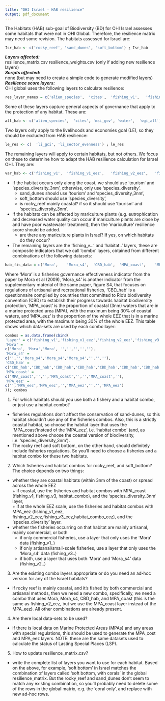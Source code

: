 ```yaml
---
title: "OHI Israel - HAB resilience"
output: pdf_document
---
```


The Habitats (HAB) sub-goal of Biodiversity (BD) for OHI Israel assesses some habitats that were not in OHI Global. Therefore, the resilience matrix may need some revision. The habitats assessed for Israel are:
```r
Isr_hab <- c('rocky_reef', 'sand_dunes', 'soft_bottom') ; Isr_hab 
``` 
***Layers affected:***  
resilience_matrix.csv
resilience_weights.csv (only if adding new resilience layers)   
***Scripts affected:***  
none (but may need to create a simple code to generate modified layers)   
***Resilience score layers:***   
OHI global uses the following layers to calculate resilience:
```r

res_layer_names = c('alien_species',  'cites',	'fishing_v1',	'fishing_v1_eez',	'fishing_v2_eez',	'fishing_v3',	'fishing_v3_eez',	'habitat',	'habitat_combo',	'habitat_combo_eez',	'li_gci',	'li_sector_evenness',	'mariculture',	'msi_gov',	'species_diversity',	'species_diversity_3nm',	'tourism',	'water',	'wgi_all') ; res_layer_names  
``` 
Some of these layers capture general aspects of governance that apply to the protection of any habitat. These are:  
```r
all_hab <- c('alien_species',  'cites', 'msi_gov', 'water',  'wgi_all'); all_hab
``` 
Two layers only apply to the livelihoods and economies goal (LE), so they should be excluded from HAB resilience:
```r
le_res <- c(  'li_gci',	'li_sector_evenness') ; le_res
``` 
The remaining layers will apply to certain habitats, but not others. We focus on these to determine how to adapt the HAB resilience calculation for Israel OHI. They are:
```r
var_hab <- c('fishing_v1',  'fishing_v1_eez',	'fishing_v2_eez',	'fishing_v3',	'fishing_v3_eez',	'habitat',	'habitat_combo',	'habitat_combo_eez','mariculture','species_diversity',	'species_diversity_3nm',	'tourism') ;  var_hab
``` 
* If the habitat occurs only along the coast, we should use 'tourism' and 'species_diversity_3nm', otherwise, only use 'species_diversity'. 
    + sand_dunes should use 'tourism' and 'species_diversity_3nm',
    + soft_bottom should use 'species_diversity',
    + is rocky_reef mainly coastal? if so it should use 'tourism' and 'species_diversity_3nm'.
* If the habitats can be affected by mariculture plants (e.g. eutrophication and decreased water quality can occur if mariculture plants are close by and have poor wastewater treatment), then the 'mariculture' resilience score should be added.
    + are there any mariculture plants in Israel? If yes, on which habitats do they occur?
* The remaining layers are the 'fishing_v...' and 'habitat..' layers, these are composite indicators that we call 'combo' layers, obtained from different combinations of the following datasets:
```r
hab_fis_data = c('Mora',	'Mora_s4',	'CBD_hab',	'MPA_coast',	'MPA_eez') ; hab_fis_data  
```   
Where 'Mora' is a fisheries governance effectiveness indicator from the paper by Mora et al (2009), 'Mora_s4' is another indicator from the supplementary material of the same paper, figure S4, that focuses on regulations of artisanal and recreational fisheries, 'CBD_hab' is a questionnaire compiled by countries that committed to Rio's biodiversity convention (CBD) to establish their progress towards habitat biodiversity protection, 'MPA_coast' is the proportion of coastal (3nm) waters that are in a marine protected area (MPA), with the maximum being 30% of coastal waters, and 'MPA_eez' is the proportion of the whole EEZ that is in a marine protected area, with the maximum being 30% of the whole EEZ. This table shows which data-sets are used by each combo layer: 
```r
combos = as.data.frame(cbind(
'Layer' = c('fishing_v1','fishing_v1_eez','fishing_v2_eez','fishing_v3','fishing_v3_eez', 'habitat','habitat_combo','habitat_combo_eez'),
'Mora' = 
c('Mora', 'Mora','Mora', '','','','',''),
'Mora_s4' = 
c('','','Mora_s4','Mora_s4','Mora_s4','','',''),
'CBD_hab' =
c('CBD_hab','CBD_hab','CBD_hab','CBD_hab','CBD_hab','CBD_hab','CBD_hab','CBD_hab'),
'MPA_coast' =
c('MPA_coast','','','MPA_coast','','','MPA_coast',''),
'MPA_eez' =
c('','MPA_eez','MPA_eez','','MPA_eez','','','MPA_eez')
)); combos

```  
1) For which habitats should you use both a fishery and a habitat combo, or just use a habitat combo?
* fisheries regulations don't affect the conservation of sand-dunes, so this habitat shouldn't use any of the fisheries combos. Also, this is a strictly coastal habitat, so choose the habitat layer that uses the 'MPA_coast'instead of the 'MPA_eez', i.e. 'habitat combo' (and, as mentioned above choose the coastal version of biodiversity, i.e. 'species_diversity_3nm').
* The rocky reef and soft bottom, on the other hand, should definitely include fisheries regulations. So you'll need to choose a fisheries and a habitat combo for these two habitats.
2) Which fisheries and habitat combos for rocky_reef, and soft_bottom? The choice depends on two things:
* whether they are coastal habitats (within 3nm of the coast) or spread across the whole EEZ     
      + if coastal, use the fisheries and habitat combos with MPA_coast (fishing_v1, fishing_v3, habitat_combo), and the 'species_diversity_3nm' layer,    
      + if at the whole EEZ scale, use the fisheries and habitat combos with MPA_eez (fishing_v1_eez, fishing_v2_eez,fishing_v3_eez,habitat_combo_eez), and the 'species_diversity' layer.
* whether the fisheries occurring on that habitat are mainly artisanal, mainly commercial, or both
    + if only commercial fisheries, use a layer that only uses the 'Mora' data (fishing_v1..)
    + if only artisanal/small-scale fisheries, use a layer that only uses the 'Mora_s4' data (fishing_v3..)
    + if both, use a layer that uses both 'Mora' and 'Mora_s4' data (fishing_v2..)
3) Are the existing combo layers appropriate or do you need an ad-hoc version for any of the Israel habitats? 
* if rocky reef is mainly coastal, and it's fished by both commercial and artisanal methods, then we need a new combo, specifically, we need a combo that uses Mora, Mora_s4, CBD_hab, and MPA_coast (this is the same as fishing_v2_eez, but we use the MPA_coast layer instead of the MPA_eez). All other combinations are already present.
4) Are there local data-sets to be used?
* if there is local data on Marine Protected Areas (MPAs) and any areas with special regulations, this should be used to generate the MPA_cost and MPA_eez layers.   NOTE: these are the same datasets used to calculate the status of Lasting Special Places (LSP).
5) How to update resilience_matrix.csv?
* write the complete list of layers you want to use for each habitat. Based on the above, for example, 'soft bottom' in Israel matches the combination of layers called 'soft bottom, with corals' in the global resilience_matrix. But the rocky_reef and sand_dunes don't seem to match any existing combination, so you'll probably need to delete some of the rows in the global matrix, e.g. the 'coral only', and replace with new ad-hoc rows.
